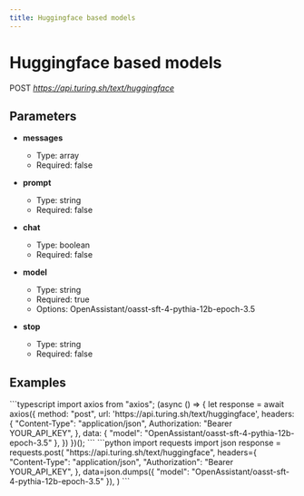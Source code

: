 ```yaml
---
title: Huggingface based models
---
```


# Huggingface based models
POST *https://api.turing.sh/text/huggingface*
## Parameters


- **messages**
  - Type: array
  - Required: false

- **prompt**
  - Type: string
  - Required: false

- **chat**
  - Type: boolean
  - Required: false

- **model**
  - Type: string
  - Required: true
  - Options: OpenAssistant/oasst-sft-4-pythia-12b-epoch-3.5

- **stop**
  - Type: string
  - Required: false

## Examples

<CodeGroup title="Huggingface based models example">
  ```typescript
  import axios from "axios";
  (async () => {
    let response = await axios({
      method: "post",
      url: 'https://api.turing.sh/text/huggingface',
      headers: {
        "Content-Type": "application/json",
        Authorization: "Bearer YOUR_API_KEY",
      },
      data: {
  "model": "OpenAssistant/oasst-sft-4-pythia-12b-epoch-3.5"
},
    })
  })();
  ```
  ```python
  import requests
  import json
  response = requests.post(
    "https://api.turing.sh/text/huggingface",
    headers={
      "Content-Type": "application/json",
      "Authorization": "Bearer YOUR_API_KEY",
    },
    data=json.dumps({
  "model": "OpenAssistant/oasst-sft-4-pythia-12b-epoch-3.5"
}),
  )
  ```
</CodeGroup>